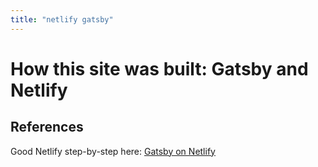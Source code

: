 ```yaml
---
title: "netlify gatsby"
---
```


# How this site was built: Gatsby and Netlify

## References

Good Netlify step-by-step here: [Gatsby on Netlify](https://www.netlify.com/blog/2016/02/24/a-step-by-step-guide-gatsby-on-netlify/)